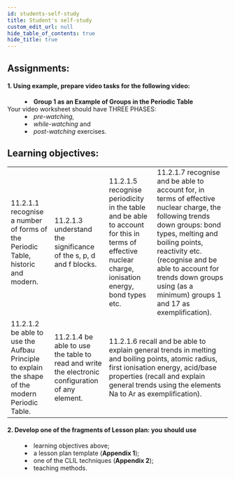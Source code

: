 ```yaml
---
id: students-self-study
title: Student's self-study
custom_edit_url: null
hide_table_of_contents: true
hide_title: true
---
```


## Assignments:

#### 1. Using example, prepare video tasks for the following video:

<dl>
  <dd>
    <li>
      <strong>Group 1 as an Example of Groups in the Periodic Table</strong>
    </li>
  </dd>
  Your video worksheet should have THREE PHASES:
  <dd>
    <li>
      <em>pre-watching,</em>
    </li>
  </dd>
  <dd>
    <li>
      <em>while-watching</em> and
    </li>
  </dd>
  <dd>
    <li>
      <em>post-watching</em> exercises.
    </li>
  </dd>
</dl>

## Learning objectives:

<table>
  <tr>
    <td>
      11.2.1.1 recognise a number of forms of the Periodic Table, historic and
      modern.
    </td>
    <td>11.2.1.3 understand the significance of the s, p, d and f blocks.</td>
    <td>
      11.2.1.5 recognise periodicity in the table and be able to account for
      this in terms of effective nuclear charge, ionisation energy, bond types
      etc.
    </td>
    <td>
      11.2.1.7 recognise and be able to account for, in terms of effective
      nuclear charge, the following trends down groups: bond types, melting and
      boiling points, reactivity etc. (recognise and be able to account for
      trends down groups using (as a minimum) groups 1 and 17 as
      exemplification).
    </td>
  </tr>
  <tr>
    <td>
      11.2.1.2 be able to use the Aufbau Principle to explain the shape of the
      modern Periodic Table.
    </td>
    <td>
      11.2.1.4 be able to use the table to read and write the electronic
      configuration of any element.
    </td>
    <td colspan="2">
      11.2.1.6 recall and be able to explain general trends in melting and
      boiling points, atomic radius, first ionisation energy, acid/base
      properties (recall and explain general trends using the elements Na to Ar
      as exemplification).
    </td>
  </tr>
</table>

#### 2. Develop one of the fragments of Lesson plan: you should use

<dl>
  <dd>
    <li>learning objectives above;</li>
  </dd>
  <dd>
    <li>
      a lesson plan template (<strong>Appendix 1</strong>);
    </li>
  </dd>
  <dd>
    <li>
      one of the CLIL techniques (<strong>Appendix 2</strong>);
    </li>
  </dd>
  <dd>
    <li>teaching methods.</li>
  </dd>
</dl>
